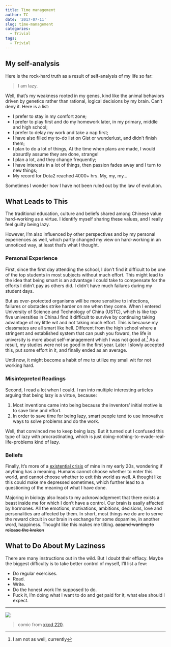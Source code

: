 ```yaml
---
title: Time management
author: TC
date: '2017-07-11'
slug: time-management
categories:
  - Trivial
tags:
  - Trivial
---
```


## My self-analysis

Here is the rock-hard truth as a result of self-analysis of my life so far:

> I am lazy.

Well, that's my weakness rooted in my genes, kind like the animal behaviors driven by genetics rather than rational, logical decisions by my brain. Can't deny it. Here is a list:

- I prefer to stay in my comfort zone; 
- I prefer to play first and do my homework later, in my primary, middle and high school; 
- I prefer to delay my work and take a nap first; 
- I have also filled my to-do list on Gist or wunderlust, and didn't finish them; 
- I plan to do a lot of things, At the time when plans are made, I would absurdly assume they are done, strange! 
- I plan a lot, and they change frequently;
- I have interests in a lot of things, then passion fades away and I turn to new things;
- My record for Dota2 reached 4000+ hrs. My, my, my...

Sometimes I wonder how I have not been ruled out by the law of evolution.

## What Leads to This

The traditional education, culture and beliefs shared among Chinese value hard-working as a virtue. I identify myself sharing these values, and I really feel guilty being lazy.

However, I'm also influenced by other perspectives and by my personal experiences as well, which partly changed my view on hard-working in an unnoticed way, at least that's what I thought. 

### Personal Experience

First, since the first day attending the school, I don't find it difficult to be one of the top students in most subjects without much effort. This might lead to the idea that being smart is an advantage I could take to compensate for the efforts I didn't pay as others did. I didn't have much failures during my student days. 

But as over-protected organisms will be more sensitive to infections, failures or obstacles strike harder on me when they come. When I entered University of Science and Technology of China (USTC), which is like top five universities in China.I find it difficult to survive by continuing taking advantage of my little wit and not taking much effort. This is because my classmates are all smart like hell. Different from the high school where a stringent and established system that can push you foward, the life in university is more about self-management which I was not good at.^[I am not as well, currently] As a result, my studies were not so good in the first year. Later I slowly accepted this, put some effort in it, and finally ended as an average. 

Until now, it might become a habit of me to utilize my small wit for not working hard.

### Misintepreted Readings

Second, I read a lot when I could. I ran into multiple interesting articles arguing that being lazy is a virtue, because:  

1. Most inventions came into being because the inventors' initial motive is to save time and effort.
2. In order to save time for being lazy, smart people tend to use innovative ways to solve problems and do the work.

Well, that convinced me to keep being lazy. But it turned out I confused this type of lazy with procrastinating, which is just doing-nothing-to-evade-real-life-problems kind of lazy. 

### Beliefs

Finally, It's more of a [existential crisis](https://en.wikipedia.org/wiki/Existential_crisis) of mine in my early 20s, wondering if anything has a meaning. Humans cannot choose whether to enter this world, and cannot choose whether to exit this world as well. A thought like this could make me depressed sometimes, which further lead to a questioning of the meaning of what I have done.

Majoring in biology also leads to my acknowlodgement that there exists a beast inside me for which I don't have a control. Our brain is easily affected by hormones. All the emotions, motivations, ambitions, decisions, love and personalities are affected by them. In short, most things we do are to serve the reward circuit in our brain in exchange for some dopamine, in another word, happiness. Thought like this makes me tilting. ~~aaaand wanting to release the kraken~~


## What to Do About My Laziness

There are many instructions out in the wild. But I doubt their effiacy. Maybe the biggest difficulty is to take better control of myself, I'll list a few:

- Do regular exercises. 
- Read.
- Write.
- Do the honest work I'm supposed to do.
- Fuck it, I'm doing what I want to do and get paid for it, what else should I expect.

***

![](https://imgs.xkcd.com/comics/philosophy.png)


> comic from [xkcd 220](https://xkcd.com/220/).